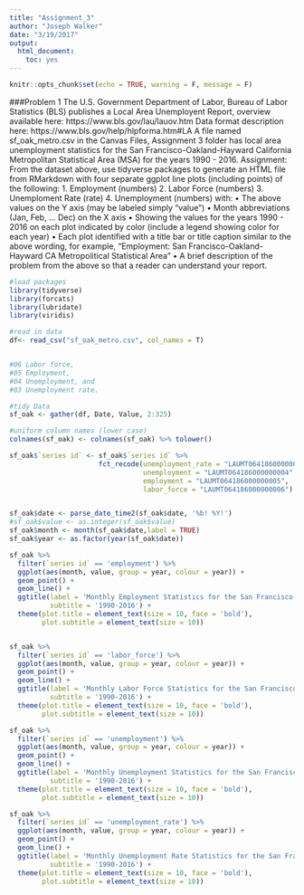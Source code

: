 ```yaml
---
title: "Assignment_3"
author: "Joseph Walker"
date: "3/19/2017"
output: 
  html_document: 
    toc: yes
---
```


```r
knitr::opts_chunk$set(echo = TRUE, warning = F, message = F)
```

###Problem 1
The U.S. Government Department of Labor, Bureau of Labor Statistics (BLS) publishes a Local Area
Unemployent Report, overview available here:
https://www.bls.gov/lau/lauov.htm
Data format description here:
https://www.bls.gov/help/hlpforma.htm#LA
A file named sf_oak_metro.csv in the Canvas Files, Assignment 3 folder has local area unemployment
statistics for the San Francisco-Oakland-Hayward California Metropolitan Statistical Area (MSA) for
the years 1990 - 2016.
Assignment:
From the dataset above, use tidyverse packages to generate an HTML file from RMarkdown with four
separate ggplot line plots (including points) of the following:
1. Employment (numbers)
2. Labor Force (numbers)
3. Unemploment Rate (rate)
4. Unemployment (numbers)
with:
• The above values on the Y axis (may be labeled simply "value")
• Month abbreviations (Jan, Feb, ... Dec) on the X axis
• Showing the values for the years 1990 - 2016 on each plot indicated by color (include a legend
showing color for each year)
• Each plot identified with a title bar or title caption similar to the above wording, for example,
"Employment: San Francisco-Oakland-Hayward CA Metropolitical Statistical Area"
• A brief description of the problem from the above so that a reader can understand your report.


```r
#load packages
library(tidyverse)
library(forcats)
library(lubridate)
library(viridis)

#read in data
df<- read_csv("sf_oak_metro.csv", col_names = T)


#06 Labor force,
#05 Employment,
#04 Unemployment, and
#03 Unemployment rate.

#tidy Data
sf_oak <- gather(df, Date, Value, 2:325)

#uniform column names (lower case)
colnames(sf_oak) <- colnames(sf_oak) %>% tolower()

sf_oak$`series id` <- sf_oak$`series id` %>% 
                      fct_recode(unemployment_rate = "LAUMT064186000000003",
                                 unemployment = "LAUMT064186000000004",
                                 employment = "LAUMT064186000000005",
                                 labor_force = "LAUMT064186000000006")


sf_oak$date <- parse_date_time2(sf_oak$date, '%b! %Y!')
#sf_oak$value <- as.integer(sf_oak$value)
sf_oak$month <- month(sf_oak$date,label = TRUE)
sf_oak$year <- as.factor(year(sf_oak$date))

sf_oak %>%
  filter(`series id` == 'employment') %>%
  ggplot(aes(month, value, group = year, colour = year)) +
  geom_point() +
  geom_line() +
  ggtitle(label = 'Monthly Employment Statistics for the San Francisco-Oakland-Hayward Metropolitan Area', 
          subtitle = '1990-2016') +
  theme(plot.title = element_text(size = 10, face = 'bold'),
        plot.subtitle = element_text(size = 10))


sf_oak %>%
  filter(`series id` == 'labor_force') %>%
  ggplot(aes(month, value, group = year, colour = year)) +
  geom_point() +
  geom_line() +
  ggtitle(label = 'Monthly Labor Force Statistics for the San Francisco-Oakland-Hayward Metropolitan Area', 
          subtitle = '1990-2016') +
  theme(plot.title = element_text(size = 10, face = 'bold'),
        plot.subtitle = element_text(size = 10))

sf_oak %>%
  filter(`series id` == 'unemployment') %>%
  ggplot(aes(month, value, group = year, colour = year)) +
  geom_point() +
  geom_line() +
  ggtitle(label = 'Monthly Unemployment Statistics for the San Francisco-Oakland-Hayward Metropolitan Area', 
          subtitle = '1990-2016') +
  theme(plot.title = element_text(size = 10, face = 'bold'),
        plot.subtitle = element_text(size = 10))

sf_oak %>%
  filter(`series id` == 'unemployment_rate') %>%
  ggplot(aes(month, value, group = year, colour = year)) +
  geom_point() +
  geom_line() +
  ggtitle(label = 'Monthly Unemployment Rate Statistics for the San Francisco-Oakland-Hayward Metropolitan Area', 
          subtitle = '1990-2016') +
  theme(plot.title = element_text(size = 10, face = 'bold'),
        plot.subtitle = element_text(size = 10))

```

